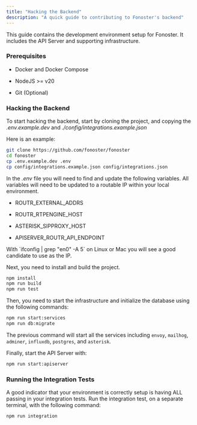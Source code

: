 ```yaml
---
title: "Hacking the Backend"
description: "A quick guide to contributing to Fonoster's backend"
---
```


This guide contains the development environment setup for Fonoster. It includes the API Server and supporting infrastructure.

### Prerequisites

[](https://github.com/truecaller/web-callhero-dev-env/tree/1f26e774d9b32d699262b6aa52265af04ef24af1#prerequisites)

* Docker and Docker Compose

* NodeJS >= v20

* Git (Optional)

### Hacking the Backend

To start hacking the backend, start by cloning the project, and copying the *.env.example.dev* and *./config/integrations.example.json*

Here is an example:

```bash
git clone https://github.com/fonoster/fonoster
cd fonoster
cp .env.example.dev .env
cp config/integrations.example.json config/integrations.json
```

In the *.env* file you will need to find and update the following variables. All variables will need to be updated to a routable IP within your local environment.

* ROUTR\_EXTERNAL\_ADDRS

* ROUTR\_RTPENGINE\_HOST

* ASTERISK\_SIPPROXY\_HOST

* APISERVER\_ROUTR\_API\_ENDPOINT

<Tip>
  With `ifconfig | grep "en0" -A 5` on Linux or Mac you will see a good candidate to use as the IP.
</Tip>

Next, you need to install and build the project.

```bash
npm install
npm run build
npm run test
```

Then, you need to start the infrastructure and initialize the database using the following commands:

```bash
npm run start:services
npm run db:migrate
```

The previous command will start all the services including `envoy`, `mailhog`, `adminer`, `influxdb`, `postgres`, and `asterisk`.

Finally, start the API Server with:

```bash
npm run start:apiserver
```

### Running the Integration Tests

A good indicator that your environment is correctly setup is having ALL passing in your integration tests. Run the integration test, on a separate terminal, with the following command:

```bash
npm run integration
```
